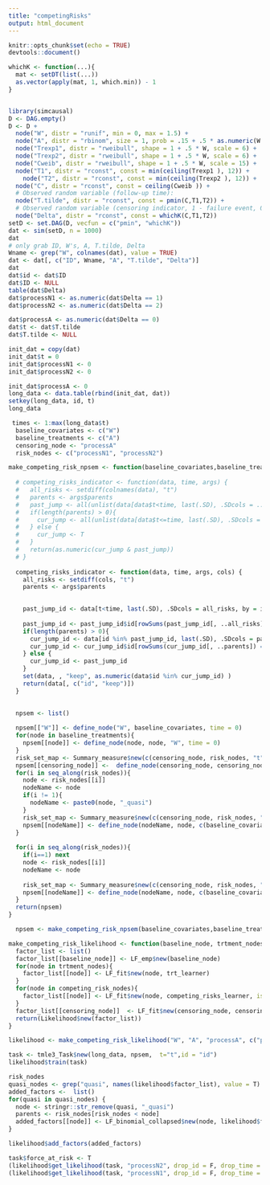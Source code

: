 ```yaml
---
title: "competingRisks"
output: html_document
---
```


```r
knitr::opts_chunk$set(echo = TRUE)
devtools::document()
```



```r

whichK <- function(...){
  mat <- setDT(list(...))
  as.vector(apply(mat, 1, which.min)) - 1
}


library(simcausal)
D <- DAG.empty()
D <- D +
  node("W", distr = "runif", min = 0, max = 1.5) +
  node("A", distr = "rbinom", size = 1, prob = .15 + .5 * as.numeric(W > .75)) +
  node("Trexp1", distr = "rweibull", shape = 1 + .5 * W, scale = 6) +
  node("Trexp2", distr = "rweibull", shape = 1 + .5 * W, scale = 6) +
  node("Cweib", distr = "rweibull", shape = 1 + .5 * W, scale = 15) +
  node("T1", distr = "rconst", const = min(ceiling(Trexp1 ), 12)) +
    node("T2", distr = "rconst", const = min(ceiling(Trexp2 ), 12)) +
  node("C", distr = "rconst", const = ceiling(Cweib )) +
  # Observed random variable (follow-up time):
  node("T.tilde", distr = "rconst", const = pmin(C,T1,T2)) +
  # Observed random variable (censoring indicator, 1 - failure event, 0 - censored):
  node("Delta", distr = "rconst", const = whichK(C,T1,T2))
setD <- set.DAG(D, vecfun = c("pmin", "whichK"))
dat <- sim(setD, n = 1000)
dat
# only grab ID, W's, A, T.tilde, Delta
Wname <- grep("W", colnames(dat), value = TRUE)
dat <- dat[, c("ID", Wname, "A", "T.tilde", "Delta")]
dat
dat$id <- dat$ID
dat$ID <- NULL
table(dat$Delta)
dat$processN1 <- as.numeric(dat$Delta == 1)
dat$processN2 <- as.numeric(dat$Delta == 2)

dat$processA <- as.numeric(dat$Delta == 0)
dat$t <- dat$T.tilde
dat$T.tilde <- NULL

init_dat = copy(dat)
init_dat$t = 0
init_dat$processN1 <- 0
init_dat$processN2 <- 0

init_dat$processA <- 0
long_data <- data.table(rbind(init_dat, dat))
setkey(long_data, id, t)
long_data
```





```r
 times <- 1:max(long_data$t)
  baseline_covariates <- c("W")
  baseline_treatments <- c("A")
  censoring_node <- "processA"
  risk_nodes <- c("processN1", "processN2")

make_competing_risk_npsem <- function(baseline_covariates,baseline_treatments, censoring_node, risk_nodes, times ) {
  
  # competing_risks_indicator <- function(data, time, args) {
  #   all_risks <- setdiff(colnames(data), "t")
  #   parents <- args$parents
  #   past_jump <- all(unlist(data[data$t<time, last(.SD), .SDcols = ..all_risks]) == 0)
  #   if(length(parents) > 0){
  #     cur_jump <- all(unlist(data[data$t<=time, last(.SD), .SDcols = ..parents]) == 0)
  #   } else {
  #     cur_jump <- T
  #   }
  #   return(as.numeric(cur_jump & past_jump))
  # }
  
  competing_risks_indicator <- function(data, time, args, cols) {
    all_risks <- setdiff(cols, "t")
    parents <- args$parents
   

    past_jump_id <- data[t<time, last(.SD), .SDcols = all_risks, by = id]
   
    past_jump_id <- past_jump_id$id[rowSums(past_jump_id[, ..all_risks]) == 0]
    if(length(parents) > 0){
      cur_jump_id <- data[id %in% past_jump_id, last(.SD), .SDcols = parents, by = id]
      cur_jump_id <- cur_jump_id$id[rowSums(cur_jump_id[, ..parents]) == 0]
    } else {
      cur_jump_id <- past_jump_id
    }
    set(data, , "keep", as.numeric(data$id %in% cur_jump_id) )
    return(data[, c("id", "keep")])
  }

 
  npsem <- list()
  
  npsem[["W"]] <- define_node("W", baseline_covariates, time = 0)
  for(node in baseline_treatments){
    npsem[[node]] <- define_node(node, node, "W", time = 0)
  }
  risk_set_map <- Summary_measure$new(c(censoring_node, risk_nodes, "t"), competing_risks_indicator, args_to_pass = list(parents = risk_nodes), group_by_id = F)
  npsem[[censoring_node]] <-  define_node(censoring_node, censoring_node, c("W", baseline_treatments), time = times, risk_set_map = risk_set_map, missing_row_implies_not_at_risk = F)
  for(i in seq_along(risk_nodes)){
    node <- risk_nodes[[i]]
    nodeName <- node
    if(i != 1){
      nodeName <- paste0(node, "_quasi")
    } 
    risk_set_map <- Summary_measure$new(c(censoring_node, risk_nodes, "t"), competing_risks_indicator, args_to_pass = list(parents = risk_nodes[risk_nodes<node]), group_by_id = F)
    npsem[[nodeName]] <- define_node(nodeName, node, c(baseline_covariates, baseline_treatments), time = times, risk_set_map = risk_set_map, missing_row_implies_not_at_risk = F)
  }
  
  for(i in seq_along(risk_nodes)){
    if(i==1) next
    node <- risk_nodes[[i]]
    nodeName <- node
    
    risk_set_map <- Summary_measure$new(c(censoring_node, risk_nodes, "t"), competing_risks_indicator, args_to_pass = list(parents = c()), group_by_id = F)
    npsem[[nodeName]] <- define_node(nodeName, node, c(baseline_covariates, baseline_treatments), time = times, risk_set_map = risk_set_map, missing_row_implies_not_at_risk = F)
  }
  return(npsem)
}

  npsem <- make_competing_risk_npsem(baseline_covariates,baseline_treatments, censoring_node, risk_nodes, times)
```

```r
make_competing_risk_likelihood <- function(baseline_node, trtment_nodes, censoring_node, competing_risk_nodes, trt_learner = make_learner(Lrnr_glm), competing_risks_learner = make_learner(Lrnr_glm), censoring_learner = make_learner(Lrnr_glm)){
  factor_list <- list()
  factor_list[[baseline_node]] <- LF_emp$new(baseline_node)
  for(node in trtment_nodes){
    factor_list[[node]] <- LF_fit$new(node, trt_learner)
  }
  for(node in competing_risk_nodes){
    factor_list[[node]] <- LF_fit$new(node, competing_risks_learner, is_time_variant = T, type = "mean")
  }
  factor_list[[censoring_node]]  <- LF_fit$new(censoring_node, censoring_learner, is_time_variant = T, type = "mean")
  return(Likelihood$new(factor_list))
}

likelihood <- make_competing_risk_likelihood("W", "A", "processA", c("processN1", "processN2_quasi"))
```



```r
task <- tmle3_Task$new(long_data, npsem,  t="t",id = "id")
likelihood$train(task)
```


```r
risk_nodes
quasi_nodes <- grep("quasi", names(likelihood$factor_list), value = T)
added_factors <-  list()
for(quasi in quasi_nodes) {
  node <- stringr::str_remove(quasi, "_quasi")
  parents <- risk_nodes[risk_nodes < node]
  added_factors[[node]] <- LF_binomial_collapsed$new(node, likelihood$factor_list, parents, quasi, type = "mean")
}

likelihood$add_factors(added_factors)

```




```r
task$force_at_risk <- T
(likelihood$get_likelihood(task, "processN2", drop_id = F, drop_time = F))
(likelihood$get_likelihood(task, "processN1", drop_id = F, drop_time = F))
```















